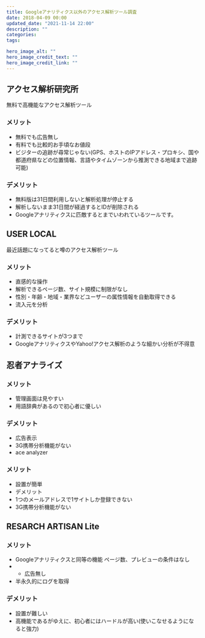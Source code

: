 ```yaml
---
title: Googleアナリティクス以外のアクセス解析ツール調査
date: 2018-04-09 00:00
updated_date: "2021-11-14 22:00"
description: ""
categories:
tags:

hero_image_alt: ""
hero_image_credit_text: ""
hero_image_credit_link: ""
---
```

## アクセス解析研究所
無料で高機能なアクセス解析ツール

### メリット
+ 無料でも広告無し
+ 有料でも比較的お手頃なお値段
+ ビジターの追跡が尋常じゃない(GPS、ホストのIPアドレス・プロキシ、国や都道府県などの位置情報、言語やタイムゾーンから推測できる地域まで追跡可能)

### デメリット
+ 無料版は31日間利用しないと解析処理が停止する
+ 解析しないまま31日間が経過するとIDが削除される
+ Googleアナリティクスに匹敵するとまでいわれているツールです。

## USER LOCAL
最近話題になってると噂のアクセス解析ツール

### メリット
+ 直感的な操作
+ 解析できるページ数、サイト規模に制限がなし
+ 性別・年齢・地域・業界などユーザーの属性情報を自動取得できる
+ 流入元を分析

### デメリット
+ 計測できるサイトが3つまで
+ GoogleアナリティクスやYahoo!アクセス解析のような細かい分析が不得意

## 忍者アナライズ
### メリット
+ 管理画面は見やすい
+ 用語辞典があるので初心者に優しい

### デメリット
+ 広告表示
+ 3G携帯分析機能がない
+ ace analyzer

### メリット
+ 設置が簡単
+ デメリット
+ 1つのメールアドレスで1サイトしか登録できない
+ 3G携帯分析機能がない

## RESARCH ARTISAN Lite

### メリット
+ Googleアナリティクスと同等の機能
ページ数、プレビューの条件はなし
+ + 広告無し
+ 半永久的にログを取得

### デメリット
+ 設置が難しい
+ 高機能であるがゆえに、初心者にはハードルが高い(使いこなせるようになると強力)

